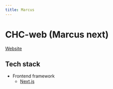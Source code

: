 ```yaml
---
title: Marcus
---
```


# CHC-web (Marcus next)

[Website](https://chc-web.vercel.app/)

## Tech stack

* Frontend framework
  * [Next.js](https://nextjs.org/)
